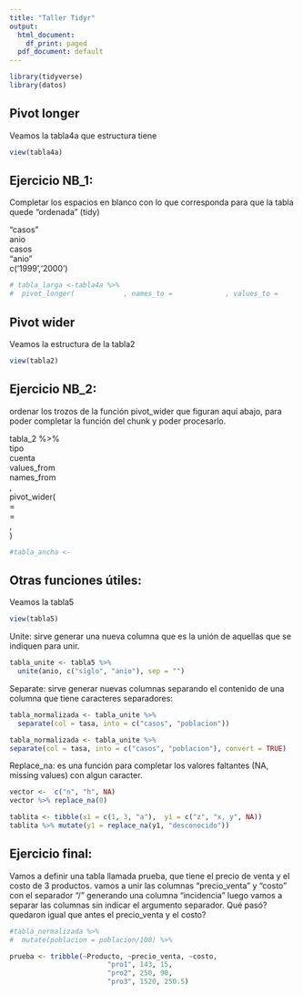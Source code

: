```yaml
---
title: "Taller Tidyr"
output:
  html_document:
    df_print: paged
  pdf_document: default
---
```


```r
library(tidyverse)
library(datos)
```

## Pivot longer
Veamos la tabla4a que estructura tiene
```r
view(tabla4a)
```

## Ejercicio NB_1: 
Completar los espacios en blanco con lo que corresponda para que la tabla quede "ordenada" (tidy)

"casos"  
anio  
casos  
"anio"  
c('1999','2000')  

```r
# tabla_larga <-tabla4a %>%
#  pivot_longer(            , names_to =             , values_to =               )
```

## Pivot wider
Veamos la estructura de la tabla2
```r
view(tabla2)
```


## Ejercicio NB_2: 
ordenar los trozos de la función pivot_wider que figuran aquí abajo, para poder completar la función del  chunk y poder procesarlo.

tabla_2 %>%    
tipo  
cuenta  
values_from    
names_from     
,    
pivot_wider(    
=    
=    
,    
)    
  
```r
#tabla_ancha <-
```


## Otras funciones útiles:

Veamos la tabla5
```r
view(tabla5)
```
Unite: sirve generar una nueva columna que es la unión de aquellas que se indiquen para unir.

```r
tabla_unite <- tabla5 %>% 
  unite(anio, c("siglo", "anio"), sep = "")
```

Separate: sirve generar nuevas columnas separando el contenido de una columna que tiene caracteres separadores:

```r
tabla_normalizada <- tabla_unite %>%
  separate(col = tasa, into = c("casos", "poblacion"))
```


```r
tabla_normalizada <- tabla_unite %>%
separate(col = tasa, into = c("casos", "poblacion"), convert = TRUE)
```

Replace_na: es una función para completar los valores faltantes (NA, missing values) con algun caracter.

```r
vector <-  c("n", "h", NA)
vector %>% replace_na(0)
```


```r
tablita <- tibble(x1 = c(1, 3, "a"),  y1 = c("z", "x, y", NA))
tablita %>% mutate(y1 = replace_na(y1, "desconocido"))
```

## Ejercicio final: 
Vamos a definir una tabla llamada prueba, que tiene el precio de venta y el costo de 3 productos.
vamos a unir las columnas "precio_venta" y "costo" con el separador "/"  generando una columna "incidencia" 
luego vamos a separar las columnas sin indicar el argumento separador. 
Qué pasó? quedaron igual que antes el precio_venta y el costo?

```r
#tabla_normalizada %>% 
#  mutate(poblacion = poblacion/100) %>% 

prueba <- tribble(~Producto, ~precio_venta, ~costo,
                        "pro1", 143, 15, 
                        "pro2", 250, 90,  
                        "pro3", 1520, 250.5)

```
 


